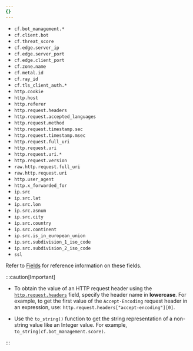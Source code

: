 ```yaml
---
{}
---
```


- `cf.bot_management.*`
- `cf.client.bot`
- `cf.threat_score`
- `cf.edge.server_ip`
- `cf.edge.server_port`
- `cf.edge.client_port`
- `cf.zone.name`
- `cf.metal.id`
- `cf.ray_id`
- `cf.tls_client_auth.*`
- `http.cookie`
- `http.host`
- `http.referer`
- `http.request.headers`
- `http.request.accepted_languages`
- `http.request.method`
- `http.request.timestamp.sec`
- `http.request.timestamp.msec`
- `http.request.full_uri`
- `http.request.uri`
- `http.request.uri.*`
- `http.request.version`
- `raw.http.request.full_uri`
- `raw.http.request.uri`
- `http.user_agent`
- `http.x_forwarded_for`
- `ip.src`
- `ip.src.lat`
- `ip.src.lon`
- `ip.src.asnum`
- `ip.src.city`
- `ip.src.country`
- `ip.src.continent`
- `ip.src.is_in_european_union`
- `ip.src.subdivision_1_iso_code`
- `ip.src.subdivision_2_iso_code`
- `ssl`

Refer to [Fields](/ruleset-engine/rules-language/fields/reference/) for reference information on these fields.

:::caution[Important]

- To obtain the value of an HTTP request header using the [`http.request.headers`](/ruleset-engine/rules-language/fields/reference/http.request.headers/) field, specify the header name in **lowercase**. For example, to get the first value of the `Accept-Encoding` request header in an expression, use: `http.request.headers["accept-encoding"][0]`.

- Use the `to_string()` function to get the string representation of a non-string value like an Integer value. For example, `to_string(cf.bot_management.score)`.

:::
